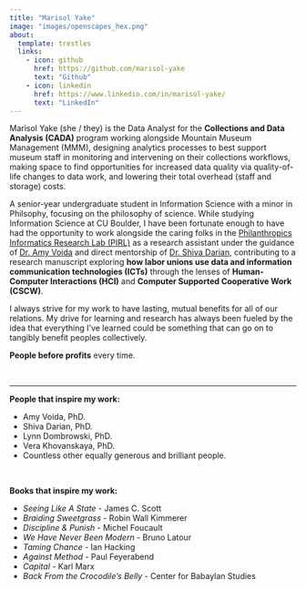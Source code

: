 ```yaml
---
title: "Marisol Yake"
image: "images/openscapes_hex.png"
about:
  template: trestles
  links:
    - icon: github
      href: https://github.com/marisol-yake
      text: "Github"
    - icon: linkedin
      href: https://www.linkedin.com/in/marisol-yake/
      text: "LinkedIn"
---
```


::: {#hero-heading}
Marisol Yake (she / they) is the Data Analyst for the **Collections and Data Analysis (CADA)** program working alongside Mountain Museum Management (MMM), designing analytics processes to best support museum staff in monitoring and intervening on their collections workflows, making space to find opportunities for increased data quality via quality-of-life changes to data work, and lowering their total overhead (staff and storage) costs.

A senior-year undergraduate student in Information Science with a minor in Philsophy, focusing on the philosophy of science. While studying Information Science at CU Boulder, I have been fortunate enough to have had the opportunity to work alongside the caring folks in the [Philanthropics Informatics Research Lab (PIRL)](https://amy.voida.com/research-group/ "Link to PIRL website") as a research assistant under the guidance of [Dr. Amy Voida](https://amy.voida.com/ "Link to Dr. Amy Voida's website") and direct mentorship of [Dr. Shiva Darian](https://smdarian.github.io/ "Link to Dr. Shiva Darian's website"), contributing to a research manuscript exploring **how labor unions use data and information communication technologies (ICTs)** through the lenses of **Human-Computer Interactions (HCI)** and **Computer Supported Cooperative Work (CSCW)**.

I always strive for my work to have lasting, mutual benefits for all of our relations. My drive for learning and research has always been fueled by the idea that everything I've learned could be something that can go on to tangibly benefit peoples collectively.

**People before profits** every time.
:::

<br>

----

**People that inspire my work:**

- Amy Voida, PhD.<br>
- Shiva Darian, PhD.<br>
- Lynn Dombrowski, PhD.<br>
- Vera Khovanskaya, PhD.<br>
- Countless other equally generous and brilliant people.

<br>

**Books that inspire my work:**

- *Seeing Like A State* - James C. Scott
- *Braiding Sweetgrass* - Robin Wall Kimmerer
- *Discipline & Punish* - Michel Foucault
- *We Have Never Been Modern* - Bruno Latour
- *Taming Chance* - Ian Hacking
- *Against Method* - Paul Feyerabend
- *Capital* - Karl Marx
- *Back From the Crocodile's Belly* - Center for Babaylan Studies
